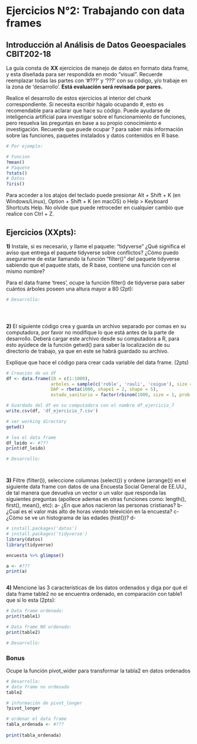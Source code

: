 
# Ejercicios N°2: Trabajando con data frames

## Introducción al Análisis de Datos Geoespaciales CBIT202-18

La guía consta de **XX** ejercicios de manejo de datos en formato data frame, y esta diseñada para ser respondida en modo "visual". Recuerde reemplazar todas las partes con '#???' y '???' con su código, y/o trabaje en la zona de 'desarrollo'. **Está evaluación será revisada por pares.**

Realice el desarrollo de estos ejercicios al interior del chunk correspondiente. Si necesita escribir hágalo ocupando #, esto es recomendable para aclarar que hace su código. Puede ayudarse de inteligencia artificial para investigar sobre el funcionamiento de funciones, pero resuelva las preguntas en base a su propio conocimiento e investigación. Recuerde que puede ocupar ? para saber más información sobre las funciones, paquetes instalados y datos contenidos en R base.

```r
# Por ejemplo:

# Funcion
?mean()
# Paquete
?stats()
# Datos
?iris()
```

Para acceder a los atajos del teclado puede presionar Alt + Shift + K (en Windows/Linux), Option + Shift + K (en macOS) o Help \> Keyboard Shortcuts Help. No olvide que puede retroceder en cualquier cambio que realice con Ctrl + Z.

## **Ejercicios (XXpts):**


**1)** Instale, si es necesario, y llame el paquete: "tidyverse" ¿Qué significa el aviso que entrega el paquete tidyverse sobre conflictos? ¿Cómo puedo asegurarme de estar llamando la función "filter()" del paquete tidyverse sabiendo que el paquete stats, de R base, contiene una función con el mismo nombre?

Para el data frame 'trees', ocupe la función filter() de tidyverse para saber cuántos árboles poseen una altura mayor a 80 (2pt):

```r
# Desarrollo: 





```

**2)** El siguiente código crea y guarda un archivo separado por comas en su computadora, por favor no modifique lo que está antes de la parte de desarrollo. Deberá cargar este archivo desde su computadora a R, para esto ayúdece de la función getwd() para saber la localización de su directorio de trabajo, ya que en este se habrá guardado su archivo. 

Explique que hace el código para crear cada variable del data frame. (2pts)

```r
# Creación de un df
df <- data.frame(ID = c(1:1000),
                 arboles = sample(c('roble', 'rauli', 'coigue'), size = 1000, replace = TRUE),
                 DAP = rbeta(1000, shape1 = 2, shape = 5),
                 estado_sanitario = factor(rbinom(1000, size = 1, prob = 0.2), levels = c(0, 1), labels = c('sano', 'enfermo')))

# Guardado del df en su computadora con el nombre df_ejercicio_7
write.csv(df, 'df_ejercicio_7.csv')

# ver working directory
getwd()

# lea el data frame
df_leido <- #???
print(df_leido)

# Desarrollo:




```

**3)** Filtre (filter()), seleccione columnas (select()) y ordene (arrange()) en el siguiente data frame con datos de una Encuesta Social General de EE.UU., de tal manera que devuelva un vector o un valor que responda las siguientes preguntas (apollece ademas en otras funciones como: length(), first(), mean(), etc):
a- ¿En que años nacieron las personas cristianas?
b- ¿Cual es el valor más alto de horas viendo televición en la encuesta? 
c- ¿Cómo se ve un histograma de las edades (hist())?
d- 

```r
# install.packages('datos')
# install.packages('tidyverse')
library(datos)
library(tidyverse)

encuesta %>% glimpse()

a <- #???
print(a)



```
**4)** Mencione las 3 características de los datos ordenados y diga por qué el data frame table2 no se encuentra ordenado, en comparación con table1 que si lo esta (2pts):

```r
# Data frame ordenado:
print(table1)

# Data frame NO ordenado:
print(table2)

# Desarrollo:


```

### **Bonus**

Ocupe la función pivot_wider para transformar la tabla2 en datos ordenados

```r
# Desarrollo:
# data frame no ordenado
table2

# información de pivot_longer
?pivot_longer

# ordenar el data frame
tabla_ordenada <- #???
  
print(tabla_ordenada)
```
